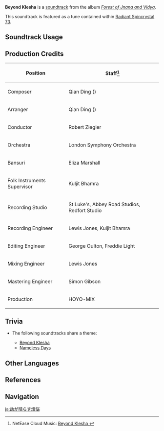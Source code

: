 {{Soundtrack Infobox
|image          = Forest of Jnana and Vidya.png
|album          = Forest of Jnana and Vidya
|disc           = 2
|number         = 65
|featured       =
|featured2      =
|featured3      =
|featured_disc  =
|featured_disc2 =
|featured_disc3 =
|youtube_id     = sGCydUXWqgA
|spotify_id     = 4XlHIPyjaSDRNVUEpgu0to
|previous       = Silky Crooning
|next           = Melody of Bright New Buds
}}
'''Beyond Klesha''' is a [[soundtrack]] from the album ''[[Forest of Jnana and Vidya]]''.

This soundtrack is featured as a tune contained within [[Radiant Spincrystal 73]].

==Soundtrack Usage==
{{Soundtrack Usage
|quest    = The Empty Illusions of the Sabzeruz Festival
|location = Mawtiyima Forest
|domain   = Dream of Falling (Domain)
|teapot   = 73
}}

==Production Credits==
{| class="wikitable"
! Position
! Staff<ref>NetEase Cloud Music: [https://music.163.com/song?id=1992343570 Beyond Klesha {{zh|劫波破执}}]</ref>
|-
! Composer
| Qian Ding ({{zh|丁谦}})
|-
! Arranger
| Qian Ding ({{zh|丁谦}})
|-
! Conductor
| Robert Ziegler
|-
! Orchestra
| London Symphony Orchestra
|-
! Bansuri
| Eliza Marshall
|-
! Folk Instruments Supervisor
| Kuljit Bhamra
|-
! Recording Studio
| St Luke's, Abbey Road Studios, Redfort Studio
|-
! Recording Engineer
| Lewis Jones, Kuljit Bhamra
|-
! Editing Engineer
| George Oulton, Freddie Light
|-
! Mixing Engineer
| Lewis Jones
|-
! Mastering Engineer
| Simon Gibson
|-
! Production
| HOYO-MiX
|}
<!--
==Gallery==
<gallery>
</gallery>
-->

==Trivia==
* <section begin="BeyondKleshaTheme" />The following soundtracks share a theme:
** [[Beyond Klesha]]
** [[Nameless Days]] <section end="BeyondKleshaTheme" />

==Other Languages==
{{Other Languages
|en      = Beyond Klesha
|zhs     = 劫波破执
|zhs_rm  = Jiébō Pòzhí
|zht     = 劫波破執
|zht_rm  = Jiébō Pòzhí
|zh_tl   = 
|ja      = 劫が晴らす煩悩
|ja_rm   = Kou ga Harasu Bonnou
|ja_tl   = Kalpa-Dispelling Klesha
|ko      = Beyond Klesha<ref name="RS">{{Ref/Item|Radiant Spincrystal 73|note=Korean, Spanish, French, Russian, Thai, Vietnamese, German, Indonesian, Portuguese, Turkish, Italian}}</ref>
|es      = Beyond Klesha<ref name="RS" />
|fr      = Beyond Klesha<ref name="RS" />
|ru      = Beyond Klesha<ref name="RS" />
|th      = Beyond Klesha<ref name="RS" />
|vi      = Rời Xa Phiền Não<ref name="RS" />
|vi_tl   = 
|de      = Beyond Klesha<ref name="RS" />
|id      = Beyond Klesha<ref name="RS" />
|pt      = Beyond Klesha<ref name="RS" />
|tr      = Beyond Klesha<ref name="RS" />
|it      = Oltre Klesha<ref name="RS" />
|it_tl   = Beyond Klesha
}}

==References==
{{Reflist}}

==Navigation==
{{Soundtrack Navbox|Forest of Jnana and Vidya}}

[[ja:劫が晴らす煩悩]]